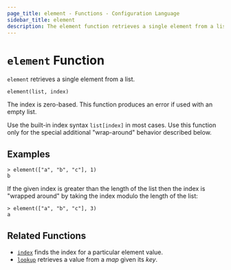```yaml
---
page_title: element - Functions - Configuration Language
sidebar_title: element
description: The element function retrieves a single element from a list.
---
```


# `element` Function

`element` retrieves a single element from a list.

```hcl
element(list, index)
```

The index is zero-based. This function produces an error if used with an
empty list.

Use the built-in index syntax `list[index]` in most cases. Use this function
only for the special additional "wrap-around" behavior described below.

## Examples

```shell-session
> element(["a", "b", "c"], 1)
b
```

If the given index is greater than the length of the list then the index is
"wrapped around" by taking the index modulo the length of the list:

```shell-session
> element(["a", "b", "c"], 3)
a
```

## Related Functions

- [`index`](//docs/templates/hcl_templates/functions/collection/index-fn) finds the index for a particular element value.
- [`lookup`](//docs/templates/hcl_templates/functions/collection/lookup) retrieves a value from a _map_ given its _key_.
